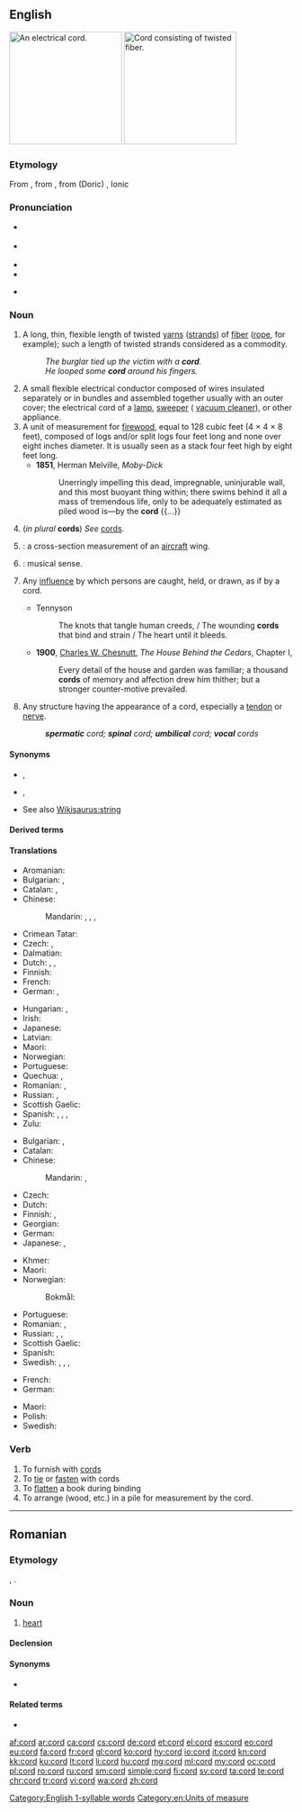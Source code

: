{{also|Cord|còrd}}
==English==
{{wikipedia|dab=cord}}
[[Image:Verlengsnoer (Extension cord).jpg|thumb|200px|right|An electrical cord.]]
[[Image:Rope.jpg|thumb|200px|right|Cord consisting of twisted fiber.]]

===Etymology===
From {{etyl|fro|en}} {{m|fro|corde}}, from {{etyl|la|en}} {{m|la|chorda|}}, from {{etyl|grc|en}} (Doric) {{m|grc|χορδά|}}, Ionic {{m|grc|χορδή||string of gut, the string of a lyre}}

===Pronunciation===
* {{a|GenAm}} {{IPA|/kɔɹd/|lang=en}}
* {{a|RP}} {{IPA|/kɔːd/|lang=en}}
* {{audio|en-us-cord.ogg|Audio (US)|lang=en}}
* {{rhymes|ɔː(ɹ)d|lang=en}}
* {{homophones|chord|cored|cawed|lang=en}} {{qualifier|in [[non-rhotic]] accents}}
 [[Category:English 1-syllable words]]

===Noun===
{{en-noun}}

# A long, thin, flexible length of twisted [[yarns]] ([[strands]]) of [[fiber]] ([[rope]], for example); {{qualifier|uncountable}} such a length of twisted strands considered as a commodity.
#: ''The burglar tied up the victim with a '''cord'''.''
#: ''He looped some '''cord''' around his fingers.''
# A small flexible electrical conductor composed of wires insulated separately or in bundles and assembled together usually with an outer cover; the electrical cord of a [[lamp]], [[sweeper]] ({{qualifier|US}} [[vacuum cleaner]]), or other appliance.
# A unit of measurement for [[firewood]], equal to 128 cubic feet (4 &times; 4 &times; 8 feet), composed of logs and/or split logs four feet long and none over eight inches diameter. It is usually seen as a stack four feet high by eight feet long.<!--Move this to separate pages for "full cord" and "bush cord". A full cord of stacked firewood in Canada and USA, or colloquially a "bush cord" in Canada, is 8 by 4 by 4 feet (39 m&sup3;).-->
#* '''1851''', Herman Melville, ''Moby-Dick''
#*: Unerringly impelling this dead, impregnable, uninjurable wall, and this most buoyant thing within; there swims behind it all a mass of tremendous life, only to be adequately estimated as piled wood is—by the '''cord''' {{...}}
# (''in plural'' '''cords''') ''See'' [[cords]].
# {{misspelling of|chord|nodot=1|lang=en}}: a cross-section measurement of an [[aircraft]] wing.
# {{dated form of|chord|nodot=1|lang=en}}: musical sense.
# {{lb|en|figuratively}} Any [[influence]] by which persons are caught, held, or drawn, as if by a cord.
#* Tennyson
#*: The knots that tangle human creeds, / The wounding '''cords''' that bind and strain / The heart until it bleeds.
#* '''1900''', [[w:Charles W. Chesnutt|Charles W. Chesnutt]], ''The House Behind the Cedars'', Chapter I,
#*: Every detail of the house and garden was familiar; a thousand '''cords''' of memory and affection drew him thither; but a stronger counter-motive prevailed.
# {{lb|en|anatomy}} Any structure having the appearance of a cord, especially a [[tendon]] or [[nerve]].
#: '''''spermatic''' cord; '''spinal''' cord; '''umbilical''' cord; '''vocal''' cords''

====Synonyms====
* {{sense|length of twisted strands}} {{l|en|cable}}, {{l|en|twine}}
* {{sense|wires surrounded by an insulating coating, used to supply electricity}} {{l|en|cable}}, {{l|en|flex}}
* See also [[Wikisaurus:string]]

====Derived terms====
{{der3
|{{l|en|cordless}}
|{{l|en|extension cord}}
|{{l|en|nuchal cord}}
|{{l|en|power cord}}
|{{l|en|pull cord}}
|{{l|en|spinal cord}}
|{{l|en|umbilical cord}}
|{{l|en|vocal cords}}
}}

====Translations====
{{trans-top|length of twisted strands}}
* Aromanian: {{t|rup|coardã|f}}
* Bulgarian: {{t+|bg|връв|m|tr=vrǎv}}, {{t+|bg|канап|m|tr=kanap}}
* Catalan: {{t+|ca|corda|f}}, {{t+|ca|cordill|m}}
* Chinese:
*: Mandarin: {{t+|cmn|繩|sc=Hani}}, {{t+|cmn|绳|tr=shéng|sc=Hani}}, {{t+|cmn|繩子|sc=Hani}}, {{t+|cmn|绳子|tr=shéngzi|sc=Hani}}
* Crimean Tatar: {{t|crh|şnur}}
* Czech: {{t+|cs|provaz|m}}, {{t|cs|šňůra|f}}
* Dalmatian: {{t|dlm|canapial|f}}
* Dutch: {{t+|nl|touw|n}}, {{t+|nl|koord|f}}, {{t+|nl|zeel|n}}
* Finnish: {{t+|fi|naru}}
* French: {{t+|fr|corde|f}}
* German: {{t+|de|Schnur|f}}, {{t+|de|Kordel|f}}
{{trans-mid}}
* Hungarian: {{t+|hu|zsinór}}, {{t+|hu|fonal}}
* Irish: {{t|ga|ruóg|f}}
* Japanese: {{t+|ja|縄|tr=[[なわ]], nawa|sc=Jpan}}
* Latvian: {{t+|lv|virve|f}}
* Maori: {{t|mi|kopu}}
* Norwegian: {{t+|no|tau|n}}
* Portuguese: {{t+|pt|corda|f}}
* Quechua: {{t|qu|anku}}, {{t|qu|watu}}
* Romanian: {{t+|ro|cordon}}, {{t+|ro|coardă|f}}
* Russian: {{t+|ru|верёвка|f}}, {{t+|ru|шнур|m}}
* Scottish Gaelic: {{t|gd|teud|m}}
* Spanish: {{t+|es|cuerda|f}}, {{t+|es|cable|m}}, {{t+|es|hilo|m}}, {{t+|es|cordón|m}}
* Zulu: {{t|zu|intambo|c9|c10}}
{{trans-bottom}}

{{trans-top|wires surrounded by a coating, used to supply electricity}}
* Bulgarian: {{t|bg|кабел|m|tr=kábel}}, {{t+|bg|шнур|m|tr=šnur}}
* Catalan: {{t|ca|cable|m}}
* Chinese:
*: Mandarin: {{t+|cmn|線|sc=Hani}}, {{t+|cmn|线|tr=xiàn|sc=Hani}}
* Czech: {{t|cs|šňůra|f}}
* Dutch: {{t+|nl|kabel|n}}
* Finnish: {{t+|fi|johto}}, {{t+|fi|piuha}}
* Georgian: {{t|ka|თოკი}}
* German: {{t+|de|Kabel|n}}
* Japanese: {{t+|ja|線|tr=[[せん]], sen|sc=Jpan}}, {{t+|ja|コード|tr=kōdo|sc=Jpan}}
{{trans-mid}}
* Khmer: {{t+|km|ខ្សែ|tr=ksae|sc=Khmr}}
* Maori: {{t|mi|taura hiko}}
* Norwegian: 
*: Bokmål: {{t|nb|ledning|m|f}}
* Portuguese: {{t+|pt|cabo|m}}
* Romanian: {{t+|ro|cordon|n}}, {{t+|ro|cablu|n}}
* Russian: {{t+|ru|ка́бель|m}}, {{t+|ru|шнур|m}}, {{t+|ru|про́вод|m}}
* Scottish Gaelic: {{t|gd|teud-dealain|m}}
* Spanish: {{t+|es|cable|m}}
* Swedish: {{t+|sv|sladd}}, {{t+|sv|ledning}}, {{t+|sv|kabel}}, {{t+|sv|tråd}}
{{trans-bottom}}

{{trans-top|unit of measurement for firewood}}
* French: {{t+|fr|corde|f}}
* German: {{t+|de|Cord|m}}
{{trans-mid}}
* Maori: {{t|mi|kōri}}
* Polish: {{t+|pl|sąg|m}}
* Swedish: {{t+|sv|famn}}
{{trans-bottom}}

{{checktrans-top}}
{{trans-bottom}}

===Verb===
{{en-verb}}

# To furnish with [[cord]]s
# To [[tie]] or [[fasten]] with cords
# To [[flatten]] a book during binding
# To arrange (wood, etc.) in a pile for measurement by the cord.

[[Category:en:Units of measure]]

----

==Romanian==

===Etymology===
{{bor|ro|la|cor}}, {{m|la|cordis}}.

===Noun===
{{ro-noun|n|corduri}}

# {{lb|ro|anatomy}} [[heart]]

====Declension====
{{ro-noun-n-uri}}

====Synonyms====
* {{l|ro|inimă}}

====Related terms====
* {{l|ro|cordial}}

[[af:cord]]
[[ar:cord]]
[[ca:cord]]
[[cs:cord]]
[[de:cord]]
[[et:cord]]
[[el:cord]]
[[es:cord]]
[[eo:cord]]
[[eu:cord]]
[[fa:cord]]
[[fr:cord]]
[[gl:cord]]
[[ko:cord]]
[[hy:cord]]
[[io:cord]]
[[it:cord]]
[[kn:cord]]
[[kk:cord]]
[[ku:cord]]
[[lt:cord]]
[[li:cord]]
[[hu:cord]]
[[mg:cord]]
[[ml:cord]]
[[my:cord]]
[[oc:cord]]
[[pl:cord]]
[[ro:cord]]
[[ru:cord]]
[[sm:cord]]
[[simple:cord]]
[[fi:cord]]
[[sv:cord]]
[[ta:cord]]
[[te:cord]]
[[chr:cord]]
[[tr:cord]]
[[vi:cord]]
[[wa:cord]]
[[zh:cord]]